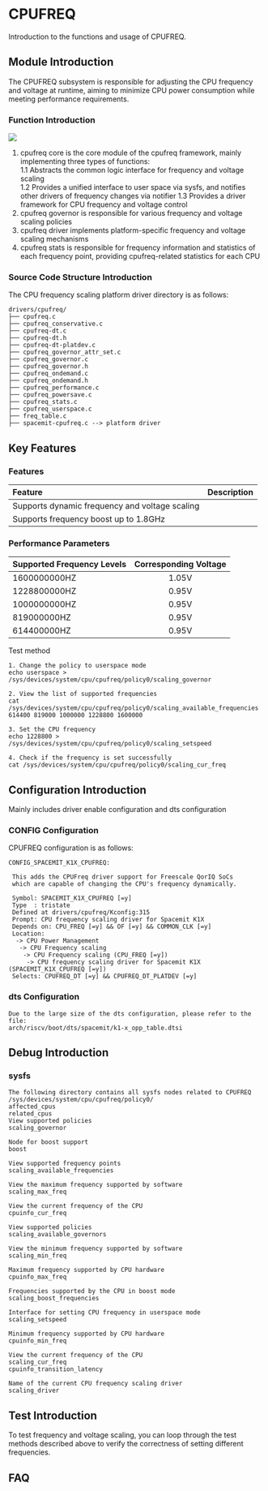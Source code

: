 # CPUFREQ

Introduction to the functions and usage of CPUFREQ.

## Module Introduction

The CPUFREQ subsystem is responsible for adjusting the CPU frequency and voltage at runtime, aiming to minimize CPU power consumption while meeting performance requirements.

### Function Introduction

![](static/cpufreq.png)

1. cpufreq core is the core module of the cpufreq framework, mainly implementing three types of functions:  
    1.1 Abstracts the common logic interface for frequency and voltage scaling  
    1.2 Provides a unified interface to user space via sysfs, and notifies other drivers of frequency changes via notifier
    1.3 Provides a driver framework for CPU frequency and voltage control  
2. cpufreq governor is responsible for various frequency and voltage scaling policies  
3. cpufreq driver implements platform-specific frequency and voltage scaling mechanisms
4. cpufreq stats is responsible for frequency information and statistics of each frequency point, providing cpufreq-related statistics for each CPU

### Source Code Structure Introduction

The CPU frequency scaling platform driver directory is as follows:

```
drivers/cpufreq/
├── cpufreq.c
├── cpufreq_conservative.c
├── cpufreq-dt.c
├── cpufreq-dt.h
├── cpufreq-dt-platdev.c
├── cpufreq_governor_attr_set.c
├── cpufreq_governor.c
├── cpufreq_governor.h
├── cpufreq_ondemand.c
├── cpufreq_ondemand.h
├── cpufreq_performance.c
├── cpufreq_powersave.c
├── cpufreq_stats.c
├── cpufreq_userspace.c
├── freq_table.c
├── spacemit-cpufreq.c --> platform driver  
```

## Key Features

### Features

| Feature | Description |
| :-----| :----|
| Supports dynamic frequency and voltage scaling |
| Supports frequency boost up to 1.8GHz |

### Performance Parameters

| Supported Frequency Levels | Corresponding Voltage |  
| :-----| :----:|  
| 1600000000HZ | 1.05V |  
| 1228800000HZ | 0.95V |  
| 1000000000HZ | 0.95V |  
| 819000000HZ | 0.95V |  
| 614400000HZ | 0.95V |  

Test method

```
1. Change the policy to userspace mode
echo userspace > /sys/devices/system/cpu/cpufreq/policy0/scaling_governor

2. View the list of supported frequencies
cat /sys/devices/system/cpu/cpufreq/policy0/scaling_available_frequencies
614400 819000 1000000 1228800 1600000

3. Set the CPU frequency
echo 1228800 > /sys/devices/system/cpu/cpufreq/policy0/scaling_setspeed

4. Check if the frequency is set successfully
cat /sys/devices/system/cpu/cpufreq/policy0/scaling_cur_freq

```

## Configuration Introduction

Mainly includes driver enable configuration and dts configuration

### CONFIG Configuration

CPUFREQ configuration is as follows:

```
CONFIG_SPACEMIT_K1X_CPUFREQ:

 This adds the CPUFreq driver support for Freescale QorIQ SoCs
 which are capable of changing the CPU's frequency dynamically.
 
 Symbol: SPACEMIT_K1X_CPUFREQ [=y]
 Type  : tristate
 Defined at drivers/cpufreq/Kconfig:315
 Prompt: CPU frequency scaling driver for Spacemit K1X
 Depends on: CPU_FREQ [=y] && OF [=y] && COMMON_CLK [=y]
 Location:
  -> CPU Power Management
   -> CPU Frequency scaling
    -> CPU Frequency scaling (CPU_FREQ [=y])
     -> CPU frequency scaling driver for Spacemit K1X (SPACEMIT_K1X_CPUFREQ [=y])
 Selects: CPUFREQ_DT [=y] && CPUFREQ_DT_PLATDEV [=y]    
```

### dts Configuration

```
Due to the large size of the dts configuration, please refer to the file:
arch/riscv/boot/dts/spacemit/k1-x_opp_table.dtsi
```

## Debug Introduction

### sysfs

```
The following directory contains all sysfs nodes related to CPUFREQ
/sys/devices/system/cpu/cpufreq/policy0/
affected_cpus
related_cpus
View supported policies
scaling_governor

Node for boost support
boost

View supported frequency points
scaling_available_frequencies

View the maximum frequency supported by software
scaling_max_freq        

View the current frequency of the CPU
cpuinfo_cur_freq

View supported policies
scaling_available_governors   

View the minimum frequency supported by software
scaling_min_freq

Maximum frequency supported by CPU hardware
cpuinfo_max_freq

Frequencies supported by the CPU in boost mode
scaling_boost_frequencies

Interface for setting CPU frequency in userspace mode
scaling_setspeed

Minimum frequency supported by CPU hardware
cpuinfo_min_freq

View the current frequency of the CPU
scaling_cur_freq
cpuinfo_transition_latency

Name of the current CPU frequency scaling driver
scaling_driver

```

## Test Introduction

To test frequency and voltage scaling, you can loop through the test methods described above to verify the correctness of setting different frequencies.

## FAQ

